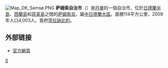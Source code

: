 {{unreferenced|time=2009-12-19T00:23:17+00:00}}
[[File:Map_DK_Samsø.PNG|right]]
'''萨姆索自治市'''（{{lang-da|Samsø Kommune}}）是[[丹麥|丹麥]]的一個自治市，位於[[日德蘭半島|日德蘭半島]]、[[西蘭島|西蘭島]]和[[菲英島|菲英島]]之間的[[萨姆索岛|萨姆索岛]]，屬[[中日德蘭大區|中日德蘭大區]]。面積114平方公里，2009年人口4,003人。首府[[茨拉訥比約|茨拉訥比約]]。

==外部链接==
* [http://www.samsoe.dk/ 官方網頁] {{Wayback|url=http://www.samsoe.dk/ |date=20051221041605 }}
{{丹麥自治市}}
[[Category:丹麥市鎮|S]]